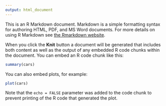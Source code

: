 ```yaml
---
output: html_document
---
```


This is an R Markdown document. Markdown is a simple formatting syntax for authoring HTML, PDF, and MS Word documents. For more details on using R Markdown see [the Rmarkdown website](https://rmarkdown.rstudio.com/).

When you click the **Knit** button a document will be generated that includes both content as well as the output of any embedded R code chunks within the document. You can embed an R code chunk like this:

```r
summary(cars)
```

You can also embed plots, for example:

```r
plot(cars)
```

Note that the `echo = FALSE` parameter was added to the code chunk to prevent printing of the R code that generated the plot.